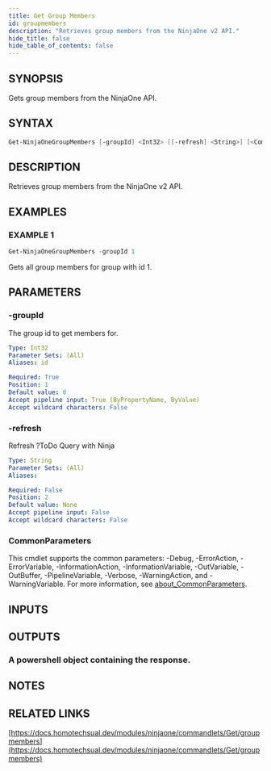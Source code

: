 ```yaml
---
title: Get Group Members
id: groupmembers
description: "Retrieves group members from the NinjaOne v2 API."
hide_title: false
hide_table_of_contents: false
---
```


## SYNOPSIS

Gets group members from the NinjaOne API.

## SYNTAX

```powershell
Get-NinjaOneGroupMembers [-groupId] <Int32> [[-refresh] <String>] [<CommonParameters>]
```

## DESCRIPTION

Retrieves group members from the NinjaOne v2 API.

## EXAMPLES

### EXAMPLE 1

```powershell
Get-NinjaOneGroupMembers -groupId 1
```

Gets all group members for group with id 1.

## PARAMETERS

### -groupId

The group id to get members for.

```yaml
Type: Int32
Parameter Sets: (All)
Aliases: id

Required: True
Position: 1
Default value: 0
Accept pipeline input: True (ByPropertyName, ByValue)
Accept wildcard characters: False
```

### -refresh

Refresh ?ToDo Query with Ninja

```yaml
Type: String
Parameter Sets: (All)
Aliases:

Required: False
Position: 2
Default value: None
Accept pipeline input: False
Accept wildcard characters: False
```

### CommonParameters

This cmdlet supports the common parameters: -Debug, -ErrorAction, -ErrorVariable, -InformationAction, -InformationVariable, -OutVariable, -OutBuffer, -PipelineVariable, -Verbose, -WarningAction, and -WarningVariable. For more information, see [about_CommonParameters](http://go.microsoft.com/fwlink/?LinkID=113216).

## INPUTS

## OUTPUTS

### A powershell object containing the response.

## NOTES

## RELATED LINKS

[https://docs.homotechsual.dev/modules/ninjaone/commandlets/Get/groupmembers](https://docs.homotechsual.dev/modules/ninjaone/commandlets/Get/groupmembers)
